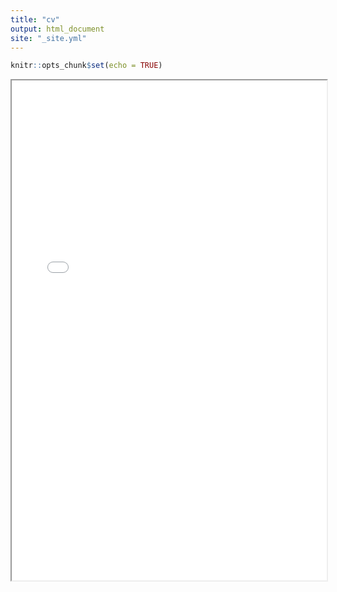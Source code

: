 ```yaml
---
title: "cv"
output: html_document
site: "_site.yml"
---
```



```r
knitr::opts_chunk$set(echo = TRUE)
```

  <iframe src="pdf/CV.pdf" width="100%" height="800px">
    This browser does not support PDFs. Please download the PDF to view it: <a href="pdfs/CV.pdf">Download PDF</a>.
  </iframe>
</div>
